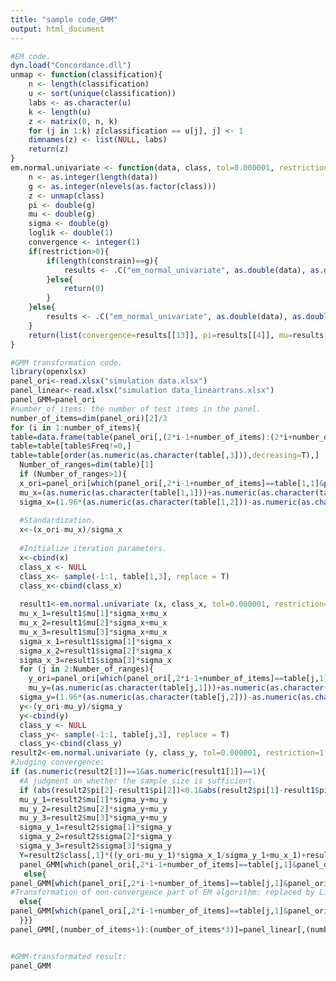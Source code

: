 ```yaml
---
title: "sample code_GMM"
output: html_document
---
```


```r
#EM code.
dyn.load("Concordance.dll")
unmap <- function(classification){
    n <- length(classification)
    u <- sort(unique(classification))
    labs <- as.character(u)
    k <- length(u)
    z <- matrix(0, n, k)
    for (j in 1:k) z[classification == u[j], j] <- 1
    dimnames(z) <- list(NULL, labs)
    return(z)
}
em.normal.univariate <- function(data, class, tol=0.000001, restriction=0, constrain=0, iteration=1000){
	n <- as.integer(length(data))
	g <- as.integer(nlevels(as.factor(class)))
	z <- unmap(class)
	pi <- double(g)
	mu <- double(g)
	sigma <- double(g)
	loglik <- double(1)
	convergence <- integer(1)
	if(restriction>0){
		if(length(constrain)==g){
			results <- .C("em_normal_univariate", as.double(data), as.double(z), n, pi, mu, sigma, as.integer(g), loglik, as.double(tol), as.integer(restriction), as.integer(constrain), as.integer(iteration), convergence)
		}else{
			return(0)
		}
	}else{
		results <- .C("em_normal_univariate", as.double(data), as.double(z), n, pi, mu, sigma, as.integer(g), loglik, as.double(tol), as.integer(restriction), as.integer(constrain), as.integer(iteration), convergence)
	}
	return(list(convergence=results[[13]], pi=results[[4]], mu=results[[5]], sigma=results[[6]], loglik=results[[8]], class=array(results[[2]], dim=c(n,g))))
}
```

```r
#GMM transformation code.
library(openxlsx)
panel_ori<-read.xlsx("simulation data.xlsx")
panel_linear<-read.xlsx("simulation data_lineartrans.xlsx")
panel_GMM=panel_ori
#number_of_items: the number of test items in the panel.
number_of_items=dim(panel_ori)[2]/3  
for (i in 1:number_of_items){
table=data.frame(table(panel_ori[,(2*i-1+number_of_items):(2*i+number_of_items)]))
table=table[table$Freq!=0,]
table=table[order(as.numeric(as.character(table[,3])),decreasing=T),]
  Number_of_ranges=dim(table)[1]
  if (Number_of_ranges>1){
  x_ori=panel_ori[which(panel_ori[,2*i-1+number_of_items]==table[1,1]&panel_ori[,2*i+number_of_items]==table[1,2]),i]
  mu_x=(as.numeric(as.character(table[1,1]))+as.numeric(as.character(table[1,2])))/2 
  sigma_x=(1.96*(as.numeric(as.character(table[1,2]))-as.numeric(as.character(table[1,1])))/2)
  
  #Standardization.
  x<-(x_ori-mu_x)/sigma_x
  
  #Initialize iteration parameters.
  x<-cbind(x)
  class_x <- NULL
  class_x<- sample(-1:1, table[1,3], replace = T)
  class_x<-cbind(class_x)
  
  result1<-em.normal.univariate (x, class_x, tol=0.000001, restriction=1, constrain=c(0,-1,1), iteration=5000)
  mu_x_1=result1$mu[1]*sigma_x+mu_x
  mu_x_2=result1$mu[2]*sigma_x+mu_x
  mu_x_3=result1$mu[3]*sigma_x+mu_x
  sigma_x_1=result1$sigma[1]*sigma_x
  sigma_x_2=result1$sigma[2]*sigma_x
  sigma_x_3=result1$sigma[3]*sigma_x
  for (j in 2:Number_of_ranges){
    y_ori=panel_ori[which(panel_ori[,2*i-1+number_of_items]==table[j,1]&panel_ori[,2*i+number_of_items]==table[j,2]),i]
    mu_y=(as.numeric(as.character(table[j,1]))+as.numeric(as.character(table[j,2])))/2
  sigma_y=(1.96*(as.numeric(as.character(table[j,2]))-as.numeric(as.character(table[j,1])))/2)
  y<-(y_ori-mu_y)/sigma_y
  y<-cbind(y)
  class_y <- NULL
  class_y<- sample(-1:1, table[j,3], replace = T)
  class_y<-cbind(class_y)
result2<-em.normal.univariate (y, class_y, tol=0.000001, restriction=1, constrain=c(0,-1,1), iteration=5000)
#Judging convergence:
if (as.numeric(result2[1])==1&as.numeric(result1[1])==1){
  #A judgment on whether the sample size is sufficient.
  if (abs(result2$pi[2]-result1$pi[2])<0.1&abs(result2$pi[1]-result1$pi[1])<0.1&abs(result2$pi[3]-result1$pi[3])<0.1){
  mu_y_1=result2$mu[1]*sigma_y+mu_y
  mu_y_2=result2$mu[2]*sigma_y+mu_y
  mu_y_3=result2$mu[3]*sigma_y+mu_y
  sigma_y_1=result2$sigma[1]*sigma_y
  sigma_y_2=result2$sigma[2]*sigma_y
  sigma_y_3=result2$sigma[3]*sigma_y
  Y=result2$class[,1]*((y_ori-mu_y_1)*sigma_x_1/sigma_y_1+mu_x_1)+result2$class[,2]*((y_ori-mu_y_2)*sigma_x_2/sigma_y_2+mu_x_2)+result2$class[,3]*((y_ori-mu_y_3)*sigma_x_3/sigma_y_3+mu_x_3) 
  panel_GMM[which(panel_ori[,2*i-1+number_of_items]==table[j,1]&panel_ori[,2*i+number_of_items]==table[j,2]),i]<-Y}
   else{
panel_GMM[which(panel_ori[,2*i-1+number_of_items]==table[j,1]&panel_ori[,2*i+number_of_items]==table[j,2]),i]<-panel_linear[which(panel_ori[,2*i-1+number_of_items]==table[j,1]&panel_ori[,2*i+number_of_items]==table[j,2]),i]}} 
#Transformation of non-convergence part of EM algorithm: replaced by Linear transformation.
  else{
panel_GMM[which(panel_ori[,2*i-1+number_of_items]==table[j,1]&panel_ori[,2*i+number_of_items]==table[j,2]),i]<-panel_linear[which(panel_ori[,2*i-1+number_of_items]==table[j,1]&panel_ori[,2*i+number_of_items]==table[j,2]),i]}
  }}}
panel_GMM[,(number_of_items+1):(number_of_items*3)]=panel_linear[,(number_of_items+1):(number_of_items*3)]


#GMM-transformated result:
panel_GMM
```

